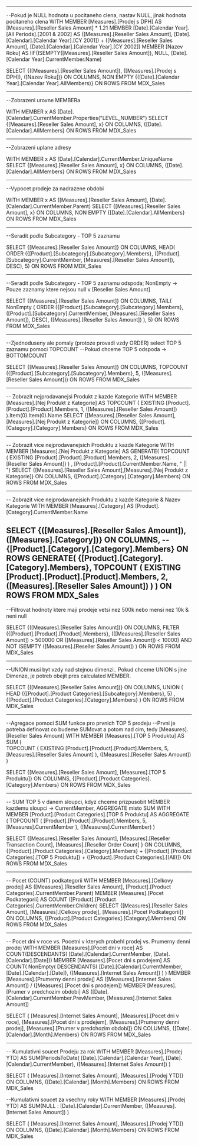 -------------------------------------------------------------------------------------------------------------
--Pokud je NULL hodnota u pocitaneho clena, nastav NULL, jinak hodnota pocitaneho clena
WITH	MEMBER	[Measures].[Prodej s DPH] AS 
				[Measures].[Reseller Sales Amount] * 1.21
		MEMBER	[Date].[Calendar Year].[All Periods].[2001 & 2002] AS 
				([Measures].[Reseller Sales Amount], [Date].[Calendar].[Calendar Year].[CY 2001]) +
				([Measures].[Reseller Sales Amount], [Date].[Calendar].[Calendar Year].[CY 2002])
		MEMBER	[Nazev Roku] AS
				IIF(ISEMPTY([Measures].[Reseller Sales Amount]),
					NULL,
					[Date].[Calendar Year].CurrentMember.Name)

SELECT {([Measures].[Reseller Sales Amount]), ([Measures].[Prodej s DPH]), ([Nazev Roku])} ON COLUMNS,
NON EMPTY {([Date].[Calendar Year].[Calendar Year].AllMembers)} ON ROWS
FROM MDX_Sales

-------------------------------------------------------------------------------------------------------------
--Zobrazeni urovne MEMBERa

WITH	MEMBER x AS
		[Date].[Calendar].CurrentMember.Properties("LEVEL_NUMBER")
SELECT	{[Measures].[Reseller Sales Amount], x} ON COLUMNS,
		{[Date].[Calendar].AllMembers} ON ROWS
FROM MDX_Sales

-------------------------------------------------------------------------------------------------------------
--Zobrazeni uplane adresy 

WITH	MEMBER x AS
		[Date].[Calendar].CurrentMember.UniqueName
SELECT	{[Measures].[Reseller Sales Amount], x} ON COLUMNS,
		{[Date].[Calendar].AllMembers} ON ROWS
FROM MDX_Sales

-------------------------------------------------------------------------------------------------------------
--Vypocet prodeje za nadrazene obdobi

WITH	MEMBER x AS
		([Measures].[Reseller Sales Amount],
		[Date].[Calendar].CurrentMember.Parent)
SELECT	{[Measures].[Reseller Sales Amount], x} ON COLUMNS,
		NON EMPTY {[Date].[Calendar].AllMembers} ON ROWS
FROM MDX_Sales

-------------------------------------------------------------------------------------------------------------
--Seradit podle Subcategory - TOP 5 zaznamu

SELECT	{[Measures].[Reseller Sales Amount]} ON COLUMNS,
HEAD(
ORDER ({[Product].[Subcategory].[Subcategory].Members},
		([Product].[Subcategory].CurrentMember,
		 [Measures].[Reseller Sales Amount]),
		 DESC), 5) ON ROWS
FROM MDX_Sales

-------------------------------------------------------------------------------------------------------------
--Seradit podle Subcategory - TOP 5 zaznamu odspoda; NonEmpty -> Pouze zaznamy ktere nejsou null v [Reseller Sales Amount]

SELECT	{[Measures].[Reseller Sales Amount]} ON COLUMNS,
TAIL(
	NonEmpty (
		ORDER ({[Product].[Subcategory].[Subcategory].Members},
				([Product].[Subcategory].CurrentMember,
				 [Measures].[Reseller Sales Amount]),
				 DESC),
				 ([Measures].[Reseller Sales Amount])
	),
5) ON ROWS
FROM MDX_Sales

-------------------------------------------------------------------------------------------------------------
--Zjednoduseny ale pomaly (protoze provadi vzdy ORDER) select TOP 5 zaznamu pomoci TOPCOUNT
--Pokud chceme TOP 5 odspoda -> BOTTOMCOUNT 

SELECT	{[Measures].[Reseller Sales Amount]} ON COLUMNS,
TOPCOUNT ({[Product].[Subcategory].[Subcategory].Members},
5,
([Measures].[Reseller Sales Amount])) ON ROWS
FROM MDX_Sales

-------------------------------------------------------------------------------------------------------------
-- Zobrazit nejprodavanejsi Produkt z kazde Kategorie
WITH MEMBER [Measures].[Nej Produkt z Kategorie] AS
		TOPCOUNT (	EXISTING [Product].[Product].[Product].Members,
					1,
					([Measures].[Reseller Sales Amount])
					).Item(0).Item(0).Name
SELECT	{[Measures].[Reseller Sales Amount],[Measures].[Nej Produkt z Kategorie]} ON COLUMNS,
		{[Product].[Category].[Category].Members} ON ROWS
FROM MDX_Sales

-------------------------------------------------------------------------------------------------------------
-- Zobrazit vice nejprodavanejsich Produktu z kazde Kategorie
WITH MEMBER [Measures].[Nej Produkt z Kategorie] AS
GENERATE(
		TOPCOUNT (	EXISTING [Product].[Product].[Product].Members,
					2,
					([Measures].[Reseller Sales Amount])
					)
		,
		[Product].[Product].CurrentMember.Name,
		" || ")
SELECT	{[Measures].[Reseller Sales Amount],[Measures].[Nej Produkt z Kategorie]} ON COLUMNS,
		{[Product].[Category].[Category].Members} ON ROWS
FROM MDX_Sales

-------------------------------------------------------------------------------------------------------------
-- Zobrazit vice nejprodavanejsich Produktu z kazde Kategorie & Nazev Kategorie
WITH MEMBER [Measures].[Category] AS
			[Product].[Category].CurrentMember.Name

SELECT	{([Measures].[Reseller Sales Amount]),([Measures].[Category])} ON COLUMNS,
		--{[Product].[Category].[Category].Members} ON ROWS
GENERATE(	{[Product].[Category].[Category].Members},
			TOPCOUNT (	EXISTING [Product].[Product].[Product].Members,
						2,
						([Measures].[Reseller Sales Amount])
						)
		) ON ROWS
FROM MDX_Sales
-------------------------------------------------------------------------------------------------------------
--Filtrovat hodnoty ktere maji prodeje vetsi nez 500k nebo mensi nez 10k & neni null 

SELECT	{([Measures].[Reseller Sales Amount])} ON COLUMNS,
FILTER ({[Product].[Product].[Product].Members},
		(([Measures].[Reseller Sales Amount]) > 500000 OR
		([Measures].[Reseller Sales Amount]) < 10000) AND
		NOT ISEMPTY ([Measures].[Reseller Sales Amount])
		) ON ROWS
FROM MDX_Sales

-------------------------------------------------------------------------------------------------------------
--UNION musi byt vzdy nad stejnou dimenzi.. Pokud chceme UNION s jine Dimenze, je potreb obejit pres calculated MEMBER.

SELECT	{([Measures].[Reseller Sales Amount])} ON COLUMNS,
UNION (
	HEAD ({[Product].[Product Categories].[Subcategory].Members}, 5)
	,
	{[Product].[Product Categories].[Category].Members}
) ON ROWS
FROM MDX_Sales

-------------------------------------------------------------------------------------------------------------
--Agregace pomoci SUM funkce pro prvnich TOP 5 prodeju
--Prvni je potreba definovat co budeme SUMovat a potom nad cim, tedy [Measures].[Reseller Sales Amount]
WITH MEMBER [Measures].[TOP 5 Produktu] AS
	SUM (	
		TOPCOUNT (	EXISTING [Product].[Product].[Product].Members,
					5,
					[Measures].[Reseller Sales Amount]
					),
		([Measures].[Reseller Sales Amount])
		)

SELECT	{[Measures].[Reseller Sales Amount], [Measures].[TOP 5 Produktu]} ON COLUMNS,
	{[Product].[Product Categories].[Category].Members} ON ROWS
FROM MDX_Sales

-------------------------------------------------------------------------------------------------------------
-- SUM TOP 5 v danem sloupci, kdyz chceme prizpusobit MEMBER kazdemu sloupci -> CurrentMember, AGGREGATE misto SUM
WITH MEMBER [Product].[Product Categories].[TOP 5 Produktu] AS
	AGGREGATE (	
		TOPCOUNT (	[Product].[Product].[Product].Members,
					5,
					[Measures].CurrentMember
					),
		([Measures].CurrentMember)
		)

SELECT {[Measures].[Reseller Sales Amount],
		[Measures].[Reseller Transaction Count],
		[Measures].[Reseller Order Count]
		} ON COLUMNS,
	{[Product].[Product Categories].[Category].Members}
	+
	{[Product].[Product Categories].[TOP 5 Produktu]}
	+
	{[Product].[Product Categories].[(All)]}
ON ROWS
FROM MDX_Sales

-------------------------------------------------------------------------------------------------------------
-- Pocet (COUNT) podkategorii
WITH	MEMBER	[Measures].[Celkovy prodej] AS
				([Measures].[Reseller Sales Amount],
				[Product].[Product Categories].CurrentMember.Parent)
		MEMBER [Measures].[Pocet Podkategorii] AS
		COUNT ([Product].[Product Categories].CurrentMember.Children)
SELECT	{[Measures].[Reseller Sales Amount],
		[Measures].[Celkovy prodej],
		[Measures].[Pocet Podkategorii]} ON COLUMNS,
		{[Product].[Product Categories].[Category].Members}
ON ROWS
FROM MDX_Sales

-------------------------------------------------------------------------------------------------------------
-- Pocet dni v roce vs. Pocetni v kterych probehl prodej vs. Prumerny denni prodej
WITH	MEMBER [Measures].[Pocet dni v roce] AS
		COUNT(DESCENDANTS(	[Date].[Calendar].CurrentMember,
							[Date].[Calendar].[Date]))
		MEMBER [Measures].[Pocet dni s prodejem] AS
		COUNT(
			NonEmpty(
				DESCENDANTS(	[Date].[Calendar].CurrentMember,
								[Date].[Calendar].[Date]),
				([Measures].[Internet Sales Amount])
			)
		)
		MEMBER  [Measures].[Prumerny denni prodej] AS
				([Measures].[Internet Sales Amount]) /
				([Measures].[Pocet dni s prodejem])
		MEMBER	[Measures].[Prumer v predchozim obdobi] AS
				([Date].[Calendar].CurrentMember.PrevMember,
				[Measures].[Internet Sales Amount])
		
SELECT	{	[Measures].[Internet Sales Amount],
			[Measures].[Pocet dni v roce],
			[Measures].[Pocet dni s prodejem],
			[Measures].[Prumerny denni prodej],
			[Measures].[Prumer v predchozim obdobi]} ON COLUMNS,
		{[Date].[Calendar].[Month].Members}
ON ROWS
FROM MDX_Sales

-------------------------------------------------------------------------------------------------------------
-- Kumulativni soucet Prodeju za rok
WITH
MEMBER	[Measures].[Prodej YTD] AS
		SUM(PeriodsToDate(	[Date].[Calendar].[Calendar Year],
							[Date].[Calendar].CurrentMember),
			([Measures].[Internet Sales Amount])
			)

SELECT	{	[Measures].[Internet Sales Amount],
			[Measures].[Prodej YTD]} ON COLUMNS,
		{[Date].[Calendar].[Month].Members} ON ROWS
FROM MDX_Sales

--Kumulativni soucet za vsechny roky
WITH
MEMBER	[Measures].[Prodej YTD] AS
		SUM(NULL : [Date].[Calendar].CurrentMember,
			([Measures].[Internet Sales Amount])
			)

SELECT	{	[Measures].[Internet Sales Amount],
			[Measures].[Prodej YTD]} ON COLUMNS,
		{[Date].[Calendar].[Month].Members} ON ROWS
FROM MDX_Sales




